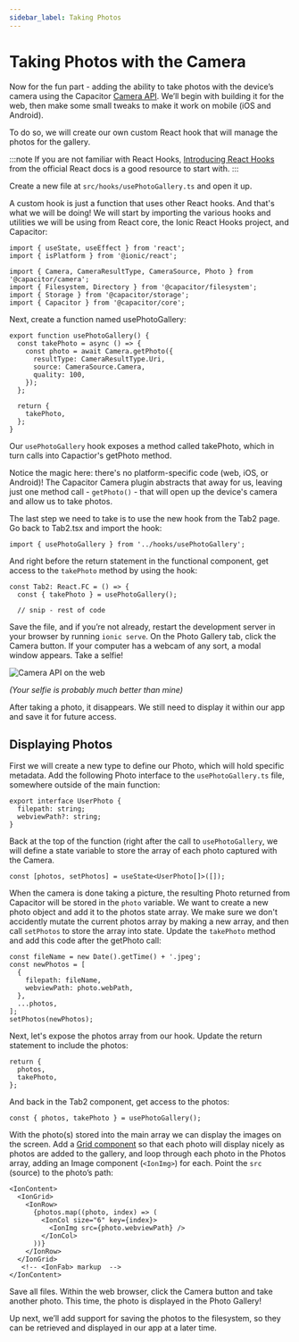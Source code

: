 ```yaml
---
sidebar_label: Taking Photos
---
```


# Taking Photos with the Camera

Now for the fun part - adding the ability to take photos with the device’s camera using the Capacitor [Camera API](https://capacitor.ionicframework.com/docs/apis/camera). We’ll begin with building it for the web, then make some small tweaks to make it work on mobile (iOS and Android).

To do so, we will create our own custom React hook that will manage the photos for the gallery.

:::note
If you are not familiar with React Hooks, [Introducing React Hooks](https://reactjs.org/docs/hooks-intro.html) from the official React docs is a good resource to start with.
:::

Create a new file at `src/hooks/usePhotoGallery.ts` and open it up.

A custom hook is just a function that uses other React hooks. And that's what we will be doing! We will start by importing the various hooks and utilities we will be using from React core, the Ionic React Hooks project, and Capacitor:

```tsx
import { useState, useEffect } from 'react';
import { isPlatform } from '@ionic/react';

import { Camera, CameraResultType, CameraSource, Photo } from '@capacitor/camera';
import { Filesystem, Directory } from '@capacitor/filesystem';
import { Storage } from '@capacitor/storage';
import { Capacitor } from '@capacitor/core';
```

Next, create a function named usePhotoGallery:

```tsx
export function usePhotoGallery() {
  const takePhoto = async () => {
    const photo = await Camera.getPhoto({
      resultType: CameraResultType.Uri,
      source: CameraSource.Camera,
      quality: 100,
    });
  };

  return {
    takePhoto,
  };
}
```

Our `usePhotoGallery` hook exposes a method called takePhoto, which in turn calls into Capactior's getPhoto method.

Notice the magic here: there's no platform-specific code (web, iOS, or Android)! The Capacitor Camera plugin abstracts that away for us, leaving just one method call - `getPhoto()` - that will open up the device's camera and allow us to take photos.

The last step we need to take is to use the new hook from the Tab2 page. Go back to Tab2.tsx and import the hook:

```tsx
import { usePhotoGallery } from '../hooks/usePhotoGallery';
```

And right before the return statement in the functional component, get access to the `takePhoto` method by using the hook:

```tsx
const Tab2: React.FC = () => {
  const { takePhoto } = usePhotoGallery();

  // snip - rest of code
```

Save the file, and if you’re not already, restart the development server in your browser by running `ionic serve`. On the Photo Gallery tab, click the Camera button. If your computer has a webcam of any sort, a modal window appears. Take a selfie!

![Camera API on the web](./_assets/img/camera-web.png)

_(Your selfie is probably much better than mine)_

After taking a photo, it disappears. We still need to display it within our app and save it for future access.

## Displaying Photos

First we will create a new type to define our Photo, which will hold specific metadata. Add the following Photo interface to the `usePhotoGallery.ts` file, somewhere outside of the main function:

```tsx
export interface UserPhoto {
  filepath: string;
  webviewPath?: string;
}
```

Back at the top of the function (right after the call to `usePhotoGallery`, we will define a state variable to store the array of each photo captured with the Camera.

```tsx
const [photos, setPhotos] = useState<UserPhoto[]>([]);
```

When the camera is done taking a picture, the resulting Photo returned from Capacitor will be stored in the `photo` variable. We want to create a new photo object and add it to the photos state array. We make sure we don't accidently mutate the current photos array by making a new array, and then call `setPhotos` to store the array into state. Update the `takePhoto` method and add this code after the getPhoto call:

```tsx
const fileName = new Date().getTime() + '.jpeg';
const newPhotos = [
  {
    filepath: fileName,
    webviewPath: photo.webPath,
  },
  ...photos,
];
setPhotos(newPhotos);
```

Next, let's expose the photos array from our hook. Update the return statement to include the photos:

```tsx
return {
  photos,
  takePhoto,
};
```

And back in the Tab2 component, get access to the photos:

```tsx
const { photos, takePhoto } = usePhotoGallery();
```

With the photo(s) stored into the main array we can display the images on the screen. Add a [Grid component](https://ionicframework.com/docs/api/grid) so that each photo will display nicely as photos are added to the gallery, and loop through each photo in the Photos array, adding an Image component (`<IonImg>`) for each. Point the `src` (source) to the photo’s path:

```tsx
<IonContent>
  <IonGrid>
    <IonRow>
      {photos.map((photo, index) => (
        <IonCol size="6" key={index}>
          <IonImg src={photo.webviewPath} />
        </IonCol>
      ))}
    </IonRow>
  </IonGrid>
   <!-- <IonFab> markup  -->
</IonContent>
```

Save all files. Within the web browser, click the Camera button and take another photo. This time, the photo is displayed in the Photo Gallery!

Up next, we’ll add support for saving the photos to the filesystem, so they can be retrieved and displayed in our app at a later time.
